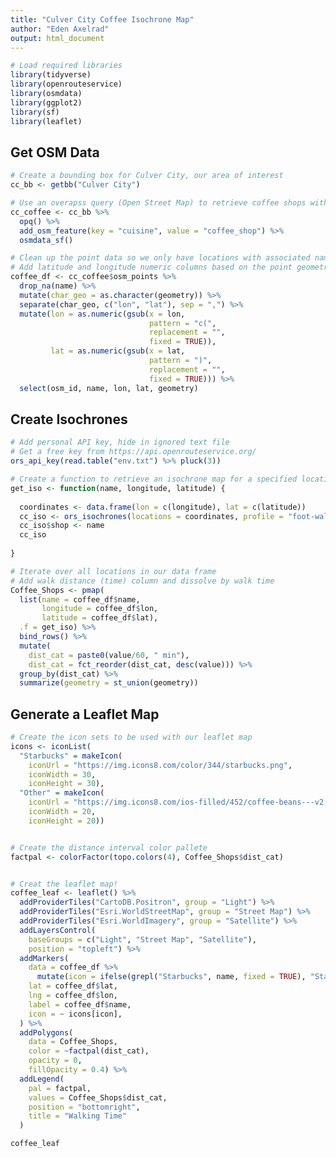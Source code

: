 ---
title: "Culver City Coffee Isochrone Map"
author: "Eden Axelrad"
output: html_document
---

```{r setup, include=FALSE}

# Load required libraries
library(tidyverse)
library(openrouteservice)
library(osmdata)
library(ggplot2)
library(sf)
library(leaflet)

```

## Get OSM Data

```{r osm}

# Create a bounding box for Culver City, our area of interest
cc_bb <- getbb("Culver City")

# Use an overapss query (Open Street Map) to retrieve coffee shops within our bounding box
cc_coffee <- cc_bb %>%
  opq() %>%
  add_osm_feature(key = "cuisine", value = "coffee_shop") %>%
  osmdata_sf()

# Clean up the point data so we only have locations with associated names
# Add latitude and longitude numeric columns based on the point geometries
coffee_df <- cc_coffee$osm_points %>%
  drop_na(name) %>%
  mutate(char_geo = as.character(geometry)) %>%
  separate(char_geo, c("lon", "lat"), sep = ",") %>%
  mutate(lon = as.numeric(gsub(x = lon,
                               pattern = "c(", 
                               replacement = "",
                               fixed = TRUE)),
         lat = as.numeric(gsub(x = lat,
                               pattern = ")", 
                               replacement = "",
                               fixed = TRUE))) %>%
  select(osm_id, name, lon, lat, geometry)

```

## Create Isochrones

```{r ORS}

# Add personal API key, hide in ignored text file
# Get a free key from https://api.openrouteservice.org/
ors_api_key(read.table("env.txt") %>% pluck(3))

# Create a function to retrieve an isochrone map for a specified location
get_iso <- function(name, longitude, latitude) {
  
  coordinates <- data.frame(lon = c(longitude), lat = c(latitude))
  cc_iso <- ors_isochrones(locations = coordinates, profile = "foot-walking", range = 600, interval = 150, output = "sf")
  cc_iso$shop <- name
  cc_iso
  
}

# Iterate over all locations in our data frame
# Add walk distance (time) column and dissolve by walk time
Coffee_Shops <- pmap(
  list(name = coffee_df$name,
       longitude = coffee_df$lon,
       latitude = coffee_df$lat),
  .f = get_iso) %>%
  bind_rows() %>%
  mutate(
    dist_cat = paste0(value/60, " min"),
    dist_cat = fct_reorder(dist_cat, desc(value))) %>%
  group_by(dist_cat) %>%
  summarize(geometry = st_union(geometry))


```

## Generate a Leaflet Map

```{r leaflet}

# Create the icon sets to be used with our leaflet map
icons <- iconList(
  "Starbucks" = makeIcon(
    iconUrl = "https://img.icons8.com/color/344/starbucks.png",
    iconWidth = 30,
    iconHeight = 30),
  "Other" = makeIcon(
    iconUrl = "https://img.icons8.com/ios-filled/452/coffee-beans---v2.png",
    iconWidth = 20,
    iconHeight = 20))


# Create the distance interval color pallete 
factpal <- colorFactor(topo.colors(4), Coffee_Shops$dist_cat)


# Creat the leaflet map! 
coffee_leaf <- leaflet() %>%
  addProviderTiles("CartoDB.Positron", group = "Light") %>%
  addProviderTiles("Esri.WorldStreetMap", group = "Street Map") %>%
  addProviderTiles("Esri.WorldImagery", group = "Satellite") %>%
  addLayersControl(
    baseGroups = c("Light", "Street Map", "Satellite"),
    position = "topleft") %>%
  addMarkers(
    data = coffee_df %>%
      mutate(icon = ifelse(grepl("Starbucks", name, fixed = TRUE), "Starbucks", "Other")),
    lat = coffee_df$lat,
    lng = coffee_df$lon,
    label = coffee_df$name,
    icon = ~ icons[icon],
  ) %>%
  addPolygons(
    data = Coffee_Shops,
    color = ~factpal(dist_cat),
    opacity = 0,
    fillOpacity = 0.4) %>%
  addLegend(
    pal = factpal,
    values = Coffee_Shops$dist_cat,
    position = "bottomright",
    title = "Walking Time"
  )

coffee_leaf

```
